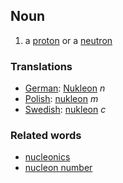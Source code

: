 == Noun ==
#a [[proton]] or a [[neutron]]

=== Translations ===
*[[German]]: [[Nukleon]] ''n''
*[[Polish]]: [[nukleon]] ''m''
*[[Swedish]]: [[nukleon]] ''c''

=== Related words ===
*[[nucleonics]]
*[[nucleon number]]